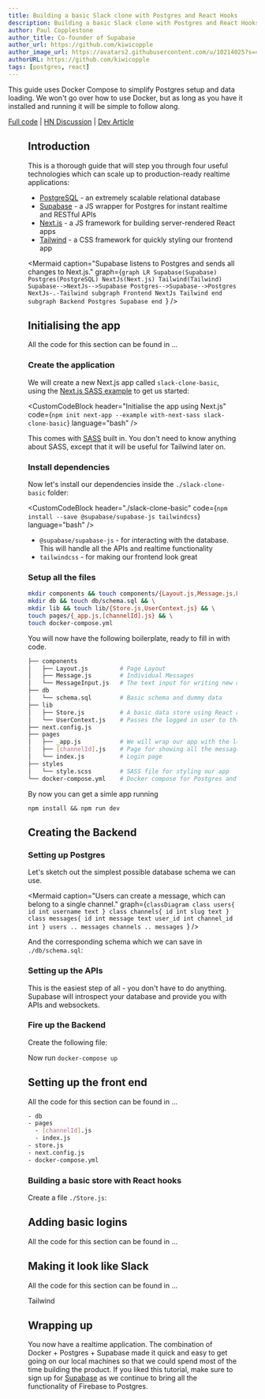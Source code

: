 ```yaml
---
title: Building a basic Slack clone with Postgres and React Hooks
description: Building a basic Slack clone with Postgres and React Hooks
author: Paul Copplestone
author_title: Co-founder of Supabase
author_url: https://github.com/kiwicopple
author_image_url: https://avatars2.githubusercontent.com/u/10214025?s=400&u=c6775be2ae667e2acae3ccd347fed62bb3f5b3e7&v=4
authorURL: https://github.com/kiwicopple
tags: [postgres, react]
---
```



<div className="alert alert--warning" role="alert">
This guide uses Docker Compose to simplify Postgres setup and data loading. 
We won't go over how to use Docker, but as long as you have it installed and running it will be simple to follow along.
</div>

[Full code](https://github.com/supabase/supabase/blob/master/examples/slack-clone-basic/README.md) | 
[HN Discussion](https://new.ycombinator.com) | 
[Dev Article](https://dev.to)

<Figure
  src="https://media.giphy.com/media/J07U8iblJhlKDqZOxV/source.gif"
  alt="Slack Clone"
  caption="A simple Next.js app that reacts to changes in your Postgres database."
/>


## Introduction

This is a thorough guide that will step you through four useful technologies which can scale up to production-ready realtime applications:

- [PostgreSQL](https://www.postgresql.org) - an extremely scalable relational database
- [Supabase](https://supabase.io) - a JS wrapper for Postgres for instant realtime and RESTful APIs 
- [Next.js](https://nextjs.org/) - a JS framework for building server-rendered React apps
- [Tailwind](https://tailwindcss.com/) - a CSS framework for quickly styling our frontend app 

<Mermaid
caption="Supabase listens to Postgres and sends all changes to Next.js."
graph={`graph LR
Supabase(Supabase)
Postgres(PostgreSQL)
NextJs(Next.js)
Tailwind(Tailwind)
Supabase-->NextJs-->Supabase
Postgres-->Supabase-->Postgres
NextJs-.-Tailwind
subgraph Frontend
NextJs
Tailwind
end
subgraph Backend
Postgres
Supabase
end
`}
/>


## Initialising the app 


<div className="alert alert--warning" role="alert">
All the code for this section can be found in ...
</div>


### Create the application

We will create a new Next.js app called `slack-clone-basic`, using the [Next.js SASS example](https://github.com/zeit/next.js/tree/master/examples/with-next-sass) to get us started:


<CustomCodeBlock
header="Initialise the app using Next.js"
code={`
npm init next-app --example with-next-sass slack-clone-basic
`}
language="bash"
/>


This comes with [SASS](https://duckduckgo.com/?q=sass+css&t=ffab&ia=web) built in. You don't need to know anything about SASS, except that it will be useful for Tailwind later on.


### Install dependencies

Now let's install our dependencies inside the `./slack-clone-basic` folder:

<CustomCodeBlock
header="./slack-clone-basic"
code={`
npm install --save @supabase/supabase-js tailwindcss
`}
language="bash"
/>

- `@supabase/supabase-js` - for interacting with the database. This will handle all the APIs and realtime functionality
- `tailwindcss` - for making our frontend look great


### Setup all the files

```bash
mkdir components && touch components/{Layout.js,Message.js,MessageInput.js} && \
mkdir db && touch db/schema.sql && \
mkdir lib && touch lib/{Store.js,UserContext.js} && \
touch pages/{_app.js,[channelId].js} && \
touch docker-compose.yml
```

You will now have the following boilerplate, ready to fill in with code.

```bash
├── components 
│   ├── Layout.js         # Page Layout
│   ├── Message.js        # Individual Messages
│   └── MessageInput.js   # The text input for writing new messages
├── db
│   └── schema.sql        # Basic schema and dummy data
├── lib
│   ├── Store.js          # A basic data store using React Hooks
│   └── UserContext.js    # Passes the logged in user to the App
├── next.config.js
├── pages
│   ├── _app.js           # We will wrap our app with the logged in user 
│   ├── [channelId].js    # Page for showing all the messages in a channel
│   └── index.js          # Login page
├── styles
│   └── style.scss        # SASS file for styling our app
└── docker-compose.yml    # Docker compose for Postgres and Supabase
```

By now you can get a simle app running 

```
npm install && npm run dev
```

## Creating the Backend

### Setting up Postgres

Let's sketch out the simplest possible database schema we can use.

<Mermaid
caption="Users can create a message, which can belong to a single channel."
graph={`classDiagram
class users{
  id int
  username text
}
class channels{
  id int
  slug text
}
class messages{
  id int
  message text
  user_id int
  channel_id int
}
users .. messages
channels .. messages
`}
/>

And the corresponding schema which we can save in `./db/schema.sql`:

<CustomCodeBlock
header="~/db/schema.sql"
code={Snippets.schema}
language="sql"
/>



### Setting up the APIs

This is the easiest step of all - you don't have to do anything. Supabase will introspect your database and provide you with APIs and websockets.


### Fire up the Backend

Create the following file:

<CustomCodeBlock
header="~/docker-compose.yml"
code={Snippets.dockerfile}
language="yml"
/>

Now run `docker-compose up`




## Setting up the front end


<div className="alert alert--warning" role="alert">
All the code for this section can be found in ...
</div>


```bash
- db
- pages
  - [channelId].js
  - index.js
- store.js
- next.config.js
- docker-compose.yml
```


### Building a basic store with React hooks

Create a file  `./Store.js`:

<CustomCodeBlock
header="~/lib/Store.js"
code={Snippets.store1}
language="js"
/>

## Adding basic logins

<div className="alert alert--warning" role="alert">
All the code for this section can be found in ...
</div>


## Making it look like Slack


<div className="alert alert--warning" role="alert">
All the code for this section can be found in ...
</div>


Tailwind

## Wrapping up

You now have a realtime application. The combination of Docker + Postgres + Supabase made it quick and easy to get going on our local machines so that we could spend most of the time building the product.
If you liked this tutorial, make sure to sign up for [Supabase](http://supabase.io) as we continue to bring all the functionality of Firebase to Postgres.

